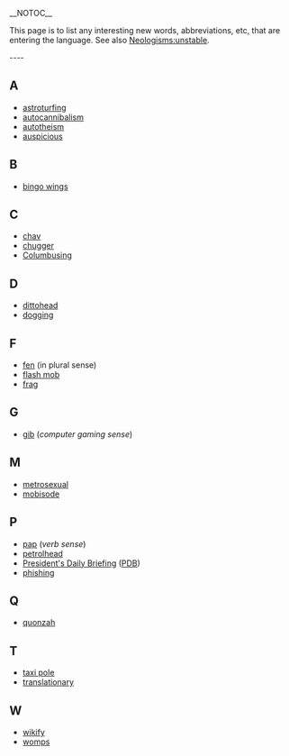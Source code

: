 __NOTOC__
 	
This page is to list any interesting new words, abbreviations, etc, that are entering the language. See also [[Neologisms:unstable]]. 	
 	
---- 	
==A== 	
*[[astroturfing]] 	
*[[autocannibalism]]
*[[autotheism]]
*[[auspicious]]

==B== 	
*[[bingo wings]] 	
 	
==C== 	
*[[chav]] 	
*[[chugger]]
*[[Columbusing]]

==D== 	
*[[dittohead]] 	
*[[dogging]] 	
 	
==F== 	
*[[fen]] (in plural sense) 	
*[[flash mob]] 	
*[[frag]] 	
 	
==G== 	
*[[gib]] (''computer gaming sense'') 	
 	
==M== 	
*[[metrosexual]]
*[[mobisode]]

==P== 	
*[[pap]] (''verb sense'') 	
*[[petrolhead]] 	
*[[President's Daily Briefing]] ([[PDB]]) 	
*[[phishing]] 	
 	
==Q== 	
*[[quonzah]] 	
 	
==T== 	
*[[taxi pole]] 	
*[[translationary]] 	
 	
==W== 	
*[[wikify]]
*[[womps]]